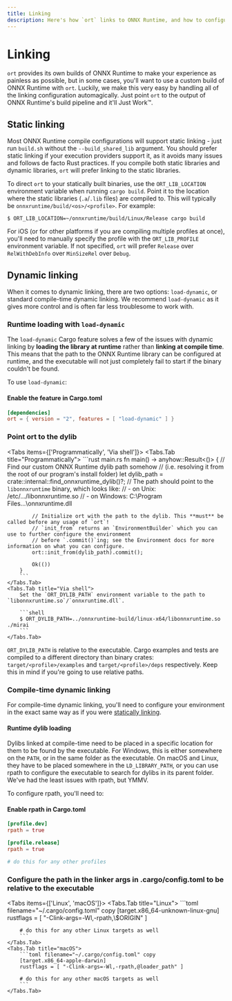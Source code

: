 ```yaml
---
title: Linking
description: Here's how `ort` links to ONNX Runtime, and how to configure its behavior.
---
```


# Linking


`ort` provides its own builds of ONNX Runtime to make your experience as painless as possible, but in some cases, you'll want to use a custom build of ONNX Runtime with `ort`. Luckily, we make this very easy by handling all of the linking configuration automagically. Just point `ort` to the output of ONNX Runtime's build pipeline and it'll Just Work™.

## Static linking
Most ONNX Runtime compile configurations will support static linking - just run `build.sh` without the `--build_shared_lib` argument. You should prefer static linking if your execution providers support it, as it avoids many issues and follows de facto Rust practices. If you compile both static libraries and dynamic libraries, `ort` will prefer linking to the static libraries.

To direct `ort` to your statically built binaries, use the `ORT_LIB_LOCATION` environment variable when running `cargo build`. Point it to the location where the static libraries (`.a`/`.lib` files) are compiled to. This will typically be `onnxruntime/build/<os>/<profile>`. For example:
```shell
$ ORT_LIB_LOCATION=~/onnxruntime/build/Linux/Release cargo build
```

For iOS (or for other platforms if you are compiling multiple profiles at once), you'll need to manually specify the profile with the `ORT_LIB_PROFILE` environment variable. If not specified, `ort` will prefer `Release` over `RelWithDebInfo` over `MinSizeRel` over `Debug`.

## Dynamic linking
When it comes to dynamic linking, there are two options: `load-dynamic`, or standard compile-time dynamic linking. We recommend `load-dynamic` as it gives more control and is often far less troublesome to work with.

### Runtime loading with `load-dynamic`
The `load-dynamic` Cargo feature solves a few of the issues with dynamic linking by **loading the library at runtime** rather than **linking at compile time**. This means that the path to the ONNX Runtime library can be configured at runtime, and the executable will not just completely fail to start if the binary couldn't be found.

To use `load-dynamic`:
<Steps>

#### Enable the feature in Cargo.toml
```toml filename="Cargo.toml"
[dependencies]
ort = { version = "2", features = [ "load-dynamic" ] }
```

### Point ort to the dylib
<Tabs items={['Programmatically', 'Via shell']}>
    <Tabs.Tab title="Programmatically">
        ```rust main.rs
        fn main() -> anyhow::Result<()> {
            // Find our custom ONNX Runtime dylib path somehow
            // (i.e. resolving it from the root of our program's install folder)
            let dylib_path = crate::internal::find_onnxruntime_dylib()?;
            // The path should point to the `libonnxruntime` binary, which looks like:
            // - on Unix: /etc/.../libonnxruntime.so
            // - on Windows: C:\Program Files\...\onnxruntime.dll

            // Initialize ort with the path to the dylib. This **must** be called before any usage of `ort`!
            // `init_from` returns an `EnvironmentBuilder` which you can use to further configure the environment
            // before `.commit()`ing; see the Environment docs for more information on what you can configure.
            ort::init_from(dylib_path).commit();

            Ok(())
        }
        ```
    </Tabs.Tab>
    <Tabs.Tab title="Via shell">
        Set the `ORT_DYLIB_PATH` environment variable to the path to `libonnxruntime.so`/`onnxruntime.dll`.

        ```shell
        $ ORT_DYLIB_PATH=../onnxruntime-build/linux-x64/libonnxruntime.so ./mirai
        ```
    </Tabs.Tab>
</Tabs>

</Steps>

<Callout type='info'>`ORT_DYLIB_PATH` is relative to the executable. Cargo examples and tests are compiled to a different directory than binary crates: `target/<profile>/examples` and `target/<profile>/deps` respectively. Keep this in mind if you're going to use relative paths.</Callout>

### Compile-time dynamic linking
For compile-time dynamic linking, you'll need to configure your environment in the exact same way as if you were [statically linking](#static-linking).

#### Runtime dylib loading
Dylibs linked at compile-time need to be placed in a specific location for them to be found by the executable. For Windows, this is either somewhere on the `PATH`, or in the same folder as the executable. On macOS and Linux, they have to be placed somewhere in the `LD_LIBRARY_PATH`, or you can use rpath to configure the executable to search for dylibs in its parent folder. We've had the least issues with rpath, but YMMV.

To configure rpath, you'll need to:
<Steps>
#### Enable rpath in Cargo.toml
```toml filename="Cargo.toml" copy
[profile.dev]
rpath = true

[profile.release]
rpath = true

# do this for any other profiles
```

### Configure the path in the linker args in .cargo/config.toml to be relative to the executable
<Tabs items={['Linux', 'macOS']}>
    <Tabs.Tab title="Linux">
        ```toml filename="~/.cargo/config.toml" copy
        [target.x86_64-unknown-linux-gnu]
        rustflags = [ "-Clink-args=-Wl,-rpath,\\$ORIGIN" ]

        # do this for any other Linux targets as well
        ```
    </Tabs.Tab>
    <Tabs.Tab title="macOS">
        ```toml filename="~/.cargo/config.toml" copy
        [target.x86_64-apple-darwin]
        rustflags = [ "-Clink-args=-Wl,-rpath,@loader_path" ]

        # do this for any other macOS targets as well
        ```
    </Tabs.Tab>
</Tabs>

</Steps>
